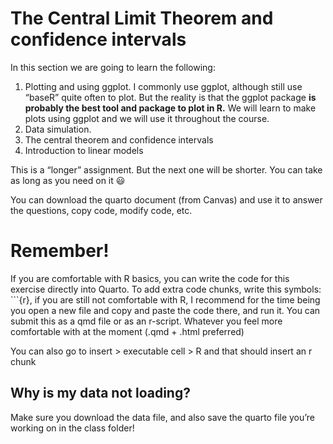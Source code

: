 # The Central Limit Theorem and confidence intervals

In this section we are going to learn the following:

1.  Plotting and using ggplot. I commonly use ggplot, although still use "baseR" quite often to plot. But the reality is that the ggplot package **is probably the best tool and package to plot in R.** We will learn to make plots using ggplot and we will use it throughout the course.
2.  Data simulation.
3.  The central theorem and confidence intervals
4.  Introduction to linear models

This is a "longer" assignment. But the next one will be shorter. You can take as long as you need on it 😃

You can download the quarto document (from Canvas) and use it to answer the questions, copy code, modify code, etc.

# Remember!

::: callout-note
If you are comfortable with R basics, you can write the code for this exercise directly into Quarto. To add extra code chunks, write this symbols: \`\`\`{r}, if you are still not comfortable with R, I recommend for the time being you open a new file and copy and paste the code there, and run it. You can submit this as a qmd file or as an r-script. Whatever you feel more comfortable with at the moment (.qmd + .html preferred)

You can also go to insert \> executable cell \> R and that should insert an r chunk
:::

::: callout-tip
## Why is my data not loading?

Make sure you download the data file, and also save the quarto file you're working on in the class folder!
:::

# 
